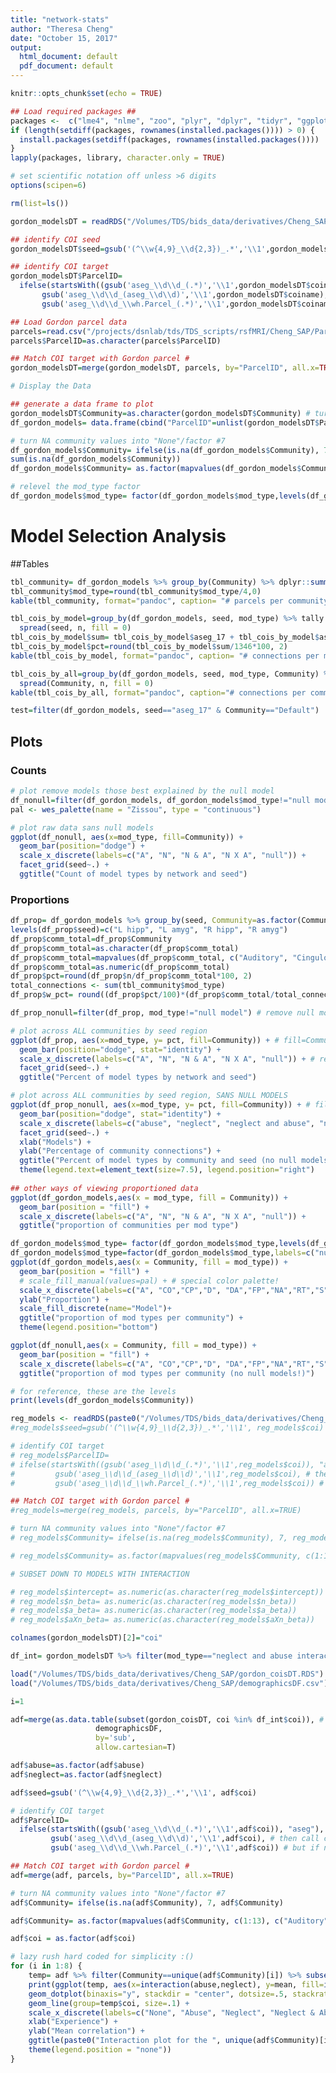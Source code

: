 ```yaml
---
title: "network-stats"
author: "Theresa Cheng"
date: "October 15, 2017"
output:
  html_document: default
  pdf_document: default
---
```


```r
knitr::opts_chunk$set(echo = TRUE)

## Load required packages ##
packages <-  c("lme4", "nlme", "zoo", "plyr", "dplyr", "tidyr", "ggplot2", "knitr", "parallel", "data.table", "lubridate","psych", "wesanderson")
if (length(setdiff(packages, rownames(installed.packages()))) > 0) {
  install.packages(setdiff(packages, rownames(installed.packages())))  
}
lapply(packages, library, character.only = TRUE)

# set scientific notation off unless >6 digits
options(scipen=6) 

rm(list=ls())

gordon_modelsDT = readRDS("/Volumes/TDS/bids_data/derivatives/Cheng_SAP/gordon_modelsDT_AIC_SES.RDS") 
```

```r

## identify COI seed
gordon_modelsDT$seed=gsub('(^\\w{4,9}_\\d{2,3})_.*','\\1',gordon_modelsDT$coiname)

## identify COI target
gordon_modelsDT$ParcelID= 
  ifelse(startsWith((gsub('aseg_\\d\\d_(.*)','\\1',gordon_modelsDT$coiname)), "aseg"), # if it starts with aseg
       gsub('aseg_\\d\\d_(aseg_\\d\\d)','\\1',gordon_modelsDT$coiname), # then call coitarget aseg_##
       gsub('aseg_\\d\\d_\\wh.Parcel_(.*)','\\1',gordon_modelsDT$coiname)) # but if not, coitarget is the Gordon parcel number

## Load Gordon parcel data
parcels=read.csv("/projects/dsnlab/tds/TDS_scripts/rsfMRI/Cheng_SAP/Parcels/Parcels.csv")
parcels$ParcelID=as.character(parcels$ParcelID)

## Match COI target with Gordon parcel #
gordon_modelsDT=merge(gordon_modelsDT, parcels, by="ParcelID", all.x=TRUE)

# Display the Data

## generate a data frame to plot
gordon_modelsDT$Community=as.character(gordon_modelsDT$Community) # turn community type into a character
df_gordon_models= data.frame(cbind("ParcelID"=unlist(gordon_modelsDT$ParcelID), "seed"=unlist(gordon_modelsDT$seed), "mod_type"=unlist(gordon_modelsDT$mod_type), "Community"=unlist(gordon_modelsDT$Community))) 

# turn NA community values into "None"/factor #7
df_gordon_models$Community= ifelse(is.na(df_gordon_models$Community), 7, df_gordon_models$Community)
sum(is.na(df_gordon_models$Community))
df_gordon_models$Community= as.factor(mapvalues(df_gordon_models$Community, c(1:13), c("Auditory", "CinguloOperc", "CinguloParietal", "Default", "DorsalAttn", "FrontoParietal", "None", "RetrosplenialTemporal", "Salience", "SMhand", "SMmouth", "VentralAttn", "Visual")))

# relevel the mod_type factor
df_gordon_models$mod_type= factor(df_gordon_models$mod_type,levels(df_gordon_models$mod_type)[c(1,4,3,2,5)])
```

# Model Selection Analysis
##Tables 
```r
tbl_community= df_gordon_models %>% group_by(Community) %>% dplyr::summarise(mod_type= n())
tbl_community$mod_type=round(tbl_community$mod_type/4,0)
kable(tbl_community, format="pandoc", caption= "# parcels per community")

tbl_cois_by_model=group_by(df_gordon_models, seed, mod_type) %>% tally %>% 
  spread(seed, n, fill = 0)
tbl_cois_by_model$sum= tbl_cois_by_model$aseg_17 + tbl_cois_by_model$aseg_18 + tbl_cois_by_model$aseg_53 + tbl_cois_by_model$aseg_54
tbl_cois_by_model$pct=round(tbl_cois_by_model$sum/1346*100, 2)
kable(tbl_cois_by_model, format="pandoc", caption= "# connections per model and seed")

tbl_cois_by_all=group_by(df_gordon_models, seed, mod_type, Community) %>% tally %>% 
  spread(Community, n, fill = 0)
kable(tbl_cois_by_all, format="pandoc", caption="# connections per community, model, and seed")

test=filter(df_gordon_models, seed=="aseg_17" & Community=="Default")
```

## Plots

### Counts
```r

# plot remove models those best explained by the null model
df_nonull=filter(df_gordon_models, df_gordon_models$mod_type!="null model") 
pal <- wes_palette(name = "Zissou", type = "continuous")

# plot raw data sans null models
ggplot(df_nonull, aes(x=mod_type, fill=Community)) +
  geom_bar(position="dodge") +
  scale_x_discrete(labels=c("A", "N", "N & A", "N X A", "null")) +
  facet_grid(seed~.) + 
  ggtitle("Count of model types by network and seed")
```

### Proportions
```r

df_prop= df_gordon_models %>% group_by(seed, Community=as.factor(Community), mod_type) %>% tally # removed: complete(mod_type, nesting(Community)), fill=list(n=0), this include 0% in the tallies; 
levels(df_prop$seed)=c("L hipp", "L amyg", "R hipp", "R amyg")
df_prop$comm_total=df_prop$Community
df_prop$comm_total=as.character(df_prop$comm_total)
df_prop$comm_total=mapvalues(df_prop$comm_total, c("Auditory", "CinguloOperc", "CinguloParietal", "Default", "DorsalAttn", "FrontoParietal", "None", "RetrosplenialTemporal", "Salience", "SMhand", "SMmouth", "VentralAttn", "Visual"), tbl_community$mod_type)
df_prop$comm_total=as.numeric(df_prop$comm_total)
df_prop$pct=round(df_prop$n/df_prop$comm_total*100, 2)
total_connections <- sum(tbl_community$mod_type)
df_prop$w_pct= round((df_prop$pct/100)*(df_prop$comm_total/total_connections),4)# weighted percent

df_prop_nonull=filter(df_prop, mod_type!="null model") # remove null models

# plot across ALL communities by seed region
ggplot(df_prop, aes(x=mod_type, y= pct, fill=Community)) + # fill=Community)) +
  geom_bar(position="dodge", stat="identity") +
  scale_x_discrete(labels=c("A", "N", "N & A", "N X A", "null")) + # removed "null"
  facet_grid(seed~.) + 
  ggtitle("Percent of model types by network and seed") 

# plot across ALL communities by seed region, SANS NULL MODELS
ggplot(df_prop_nonull, aes(x=mod_type, y= pct, fill=Community)) + # fill=Community)) +
  geom_bar(position="dodge", stat="identity") +
  scale_x_discrete(labels=c("abuse", "neglect", "neglect and abuse", "neglect by abuse")) + # removed "null"
  facet_grid(seed~.) + 
  xlab("Models") +
  ylab("Percentage of community connections") +
  ggtitle("Percent of model types by community and seed (no null models)")+ 
  theme(legend.text=element_text(size=7.5), legend.position="right")
    
## other ways of viewing proportioned data
ggplot(df_gordon_models,aes(x = mod_type, fill = Community)) + 
  geom_bar(position = "fill") +
  scale_x_discrete(labels=c("A", "N", "N & A", "N X A", "null")) + 
  ggtitle("proportion of communities per mod type")

df_gordon_models$mod_type= factor(df_gordon_models$mod_type,levels(df_gordon_models$mod_type)[c(5, 4, 3, 2, 1)])
df_gordon_models$mod_type=factor(df_gordon_models$mod_type,labels=c("null", "neglect by abuse", "neglect & abuse", "neglect", "abuse"))
ggplot(df_gordon_models,aes(x = Community, fill = mod_type)) + 
  geom_bar(position = "fill") +
  # scale_fill_manual(values=pal) + # special color palette! 
  scale_x_discrete(labels=c("A", "CO","CP","D", "DA","FP","NA","RT","S","h","m","VA","V")) +
  ylab("Proportion") +
  scale_fill_discrete(name="Model")+
  ggtitle("proportion of mod types per community") +
  theme(legend.position="bottom")

ggplot(df_nonull,aes(x = Community, fill = mod_type)) + 
  geom_bar(position = "fill") +
  scale_x_discrete(labels=c("A", "CO","CP","D", "DA","FP","NA","RT","S","h","m","VA","V")) +
  ggtitle("proportion of mod types per community (no null models!)")

# for reference, these are the levels
print(levels(df_gordon_models$Community))

```

```r

reg_models <- readRDS(paste0("/Volumes/TDS/bids_data/derivatives/Cheng_SAP/regmodels.RDS"))
#reg_models$seed=gsub('(^\\w{4,9}_\\d{2,3})_.*','\\1', reg_models$coi)

# identify COI target
# reg_models$ParcelID= 
# ifelse(startsWith((gsub('aseg_\\d\\d_(.*)','\\1',reg_models$coi)), "aseg"), # if it starts with aseg
#         gsub('aseg_\\d\\d_(aseg_\\d\\d)','\\1',reg_models$coi), # then call coitarget aseg_##
#         gsub('aseg_\\d\\d_\\wh.Parcel_(.*)','\\1',reg_models$coi)) # but if not, coitarget is the Gordon #parcel number

## Match COI target with Gordon parcel #
#reg_models=merge(reg_models, parcels, by="ParcelID", all.x=TRUE)

# turn NA community values into "None"/factor #7
# reg_models$Community= ifelse(is.na(reg_models$Community), 7, reg_models$Community)

# reg_models$Community= as.factor(mapvalues(reg_models$Community, c(1:13), c("Auditory", "CinguloOperc", "CinguloParietal", "Default", "DorsalAttn", "FrontoParietal", "None", "RetrosplenialTemporal", "Salience", "SMhand", "SMmouth", "VentralAttn", "Visual")))

# SUBSET DOWN TO MODELS WITH INTERACTION

# reg_models$intercept= as.numeric(as.character(reg_models$intercept))
# reg_models$n_beta= as.numeric(as.character(reg_models$n_beta))
# reg_models$a_beta= as.numeric(as.character(reg_models$a_beta))
# reg_models$aXn_beta= as.numeric(as.character(reg_models$aXn_beta))

colnames(gordon_modelsDT)[2]="coi"

df_int= gordon_modelsDT %>% filter(mod_type=="neglect and abuse interaction model") %>% merge(reg_models,  by="coi") %>% filter(mod_type.y=="neglect_abuse_int")

load("/Volumes/TDS/bids_data/derivatives/Cheng_SAP/gordon_coisDT.RDS")
load("/Volumes/TDS/bids_data/derivatives/Cheng_SAP/demographicsDF.csv")

i=1

adf=merge(as.data.table(subset(gordon_coisDT, coi %in% df_int$coi)), # generate "a dataframe""
                   demographicsDF,
                   by='sub',
                   allow.cartesian=T)

adf$abuse=as.factor(adf$abuse)
adf$neglect=as.factor(adf$neglect)

adf$seed=gsub('(^\\w{4,9}_\\d{2,3})_.*','\\1', adf$coi)

# identify COI target
adf$ParcelID= 
  ifelse(startsWith((gsub('aseg_\\d\\d_(.*)','\\1',adf$coi)), "aseg"), # if it starts with aseg
         gsub('aseg_\\d\\d_(aseg_\\d\\d)','\\1',adf$coi), # then call coitarget aseg_##
         gsub('aseg_\\d\\d_\\wh.Parcel_(.*)','\\1',adf$coi)) # but if not, coitarget is the Gordon #parcel number

## Match COI target with Gordon parcel #
adf=merge(adf, parcels, by="ParcelID", all.x=TRUE)

# turn NA community values into "None"/factor #7
adf$Community= ifelse(is.na(adf$Community), 7, adf$Community)

adf$Community= as.factor(mapvalues(adf$Community, c(1:13), c("Auditory", "CinguloOperc", "CinguloParietal", "Default", "DorsalAttn", "FrontoParietal", "None", "RetrosplenialTemporal", "Salience", "SMhand", "SMmouth", "VentralAttn", "Visual")))

adf$coi = as.factor(adf$coi)

# lazy rush hard coded for simplicity :()
for (i in 1:8) {
    temp= adf %>% filter(Community==unique(adf$Community)[i]) %>% subset(coi %in% df_int$coi) %>% group_by(abuse, neglect, coi) %>% summarise(mean=mean(cor), se=sd(cor)/(sqrt(nrow(adf)/77)), community=unique(adf$Community)[i])
    print(ggplot(temp, aes(x=interaction(abuse,neglect), y=mean, fill=interaction(abuse,neglect))) + 
    geom_dotplot(binaxis="y", stackdir = "center", dotsize=.5, stackratio=.5) +
    geom_line(group=temp$coi, size=.1) +
    scale_x_discrete(labels=c("None", "Abuse", "Neglect", "Neglect & Abuse")) +
    xlab("Experience") +
    ylab("Mean correlation") + 
    ggtitle(paste0("Interaction plot for the ", unique(adf$Community)[i], " network")) + 
    theme(legend.position = "none"))
}

```
